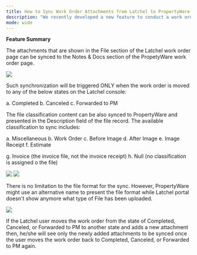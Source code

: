 ---
title: How to Sync Work Order Attachments from Latchel to PropertyWare (New Experience)
description: "We recently developed a new feature to conduct a work order attachment sync from Latchel to PropertyWare!"
mode: wide
---

**Feature Summary**

The attachments that are shown in the File section of the Latchel work order page can be synced to the Notes & Docs section of the PropetyWare work order page. 

<Frame>
  <img src="/images/rtaImage-778.jpg"/>
</Frame>

Such synchronization will be triggered ONLY when the work order is moved to any of the below states on the Latchel console:


a. Completed
b. Canceled
c. Forwarded to PM


The file classification content can be also synced to PropertyWare and presented in the Description field of the file record. The available classification to sync includes:


a. Miscellaneous
b. Work Order
c. Before Image
d. After Image
e. Image Receipt
f. Estimate

g. Invoice (the invoice file, not the invoice receipt)
h. Null (no classification is assigned o the file)



<Frame>
  <img src="/images/rtaImage-779.jpg"/>
</Frame>

<Frame>
  <img src="/images/rtaImage-780.jpg"/>
</Frame>


There is no limitation to the file format for the sync. However, PropertyWare might use an alternative name to present the file format while Latchel portal doesn't show anymore what type of File has been uploaded.


<Frame>
  <img src="/images/rtaImage-781.jpg"/>
</Frame>


If the Latchel user moves the work order from the state of Completed, Canceled, or Forwarded to PM to another state and adds a new attachment then, he/she will see only the newly added attachments to be synced once the user moves the work order back to Completed, Canceled, or Forwarded to PM again.

